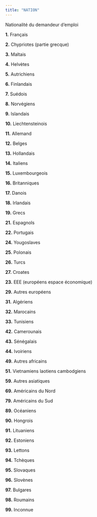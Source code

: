```yaml
---
title: "NATION"
---
```


Nationalité du demandeur d'emploi

**1.** Français

**2.** Chypriotes (partie grecque)

**3.** Maltais

**4.** Helvètes

**5.** Autrichiens

**6.** Finlandais

**7.** Suédois

**8.** Norvégiens

**9.** Islandais

**10.** Liechtensteinois

**11.** Allemand

**12.** Belges

**13.** Hollandais

**14.** Italiens

**15.** Luxembourgeois

**16.** Britanniques

**17.** Danois

**18.** Irlandais

**19.** Grecs

**21.** Espagnols

**22.** Portugais

**24.** Yougoslaves

**25.** Polonais

**26.** Turcs

**27.** Croates

**23.** EEE (européens espace économique)

**29.** Autres européens

**31.** Algériens

**32.** Marocains

**33.** Tunisiens

**42.** Camerounais

**43.** Sénégalais

**44.** Ivoiriens

**49.** Autres africains

**51.** Vietnamiens laotiens cambodgiens

**59.** Autres asiatiques

**69.** Américains du Nord

**79.** Américains du Sud

**89.** Océaniens

**90.** Hongrois

**91.** Lituaniens

**92.** Estoniens

**93.** Lettons

**94.** Tchèques

**95.** Slovaques

**96.** Slovènes

**97.** Bulgares

**98.** Roumains

**99.** Inconnue
